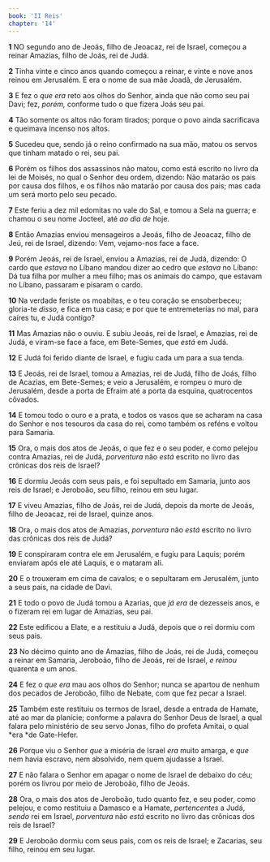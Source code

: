 ```yaml
---
book: 'II Reis'
chapter: '14'
---
```


**1** NO segundo ano de Jeoás, filho de Jeoacaz, rei de Israel, começou a reinar Amazias, filho de Joás, rei de Judá.

**2** Tinha vinte e cinco anos quando começou a reinar, e vinte e nove anos reinou em Jerusalém. E era o nome de sua mãe Joadã, de Jerusalém.

**3** E fez o _que era_ reto aos olhos do Senhor, ainda que não como seu pai Davi; fez, _porém,_ conforme tudo o que fizera Joás seu pai.

**4** Tão somente os altos não foram tirados; porque o povo ainda sacrificava e queimava incenso nos altos.

**5** Sucedeu que, sendo já o reino confirmado na sua mão, matou os servos que tinham matado o rei, seu pai.

**6** Porém os filhos dos assassinos não matou, como está escrito no livro da lei de Moisés, no qual o Senhor deu ordem, dizendo: Não matarão os pais por causa dos filhos, e os filhos não matarão por causa dos pais; mas cada um será morto pelo seu pecado.

**7** Este feriu a dez mil edomitas no vale do Sal, e tomou a Sela na guerra; e chamou o seu nome Jocteel, até _ao dia de_ hoje.

**8** Então Amazias enviou mensageiros a Jeoás, filho de Jeoacaz, filho de Jeú, rei de Israel, dizendo: Vem, vejamo-nos face a face.

**9** Porém Jeoás, rei de Israel, enviou a Amazias, rei de Judá, dizendo: O cardo que _estava_ no Líbano mandou dizer ao cedro que _estava_ no Líbano: Dá tua filha por mulher a meu filho; mas os animais do campo, que estavam no Líbano, passaram e pisaram o cardo.

**10** Na verdade feriste os moabitas, e o teu coração se ensoberbeceu; gloria-te _disso,_ e fica em tua casa; e por que te entremeterias no mal, para caíres tu, e Judá contigo?

**11** Mas Amazias não o ouviu. E subiu Jeoás, rei de Israel, e Amazias, rei de Judá, e viram-se face a face, em Bete-Semes, que _está_ em Judá.

**12** E Judá foi ferido diante de Israel, e fugiu cada um para a sua tenda.

**13** E Jeoás, rei de Israel, tomou a Amazias, rei de Judá, filho de Joás, filho de Acazias, em Bete-Semes; e veio a Jerusalém, e rompeu o muro de Jerusalém, desde a porta de Efraim até a porta da esquina, quatrocentos côvados.

**14** E tomou todo o ouro e a prata, e todos os vasos que se acharam na casa do Senhor e nos tesouros da casa do rei, como também os reféns e voltou para Samaria.

**15** Ora, o mais dos atos de Jeoás, o que fez e o seu poder, e como pelejou contra Amazias, rei de Judá, _porventura_ não _está_ escrito no livro das crônicas dos reis de Israel?

**16** E dormiu Jeoás com seus pais, e foi sepultado em Samaria, junto aos reis de Israel; e Jeroboão, seu filho, reinou em seu lugar.

**17** E viveu Amazias, filho de Joás, rei de Judá, depois da morte de Jeoás, filho de Jeoacaz, rei de Israel, quinze anos.

**18** Ora, o mais dos atos de Amazias, _porventura_ não _está_ escrito no livro das crônicas dos reis de Judá?

**19** E conspiraram contra ele em Jerusalém, e fugiu para Laquis; porém enviaram após ele até Laquis, e o mataram ali.

**20** E o trouxeram em cima de cavalos; e o sepultaram em Jerusalém, junto a seus pais, na cidade de Davi.

**21** E todo o povo de Judá tomou a Azarias, que _já era_ de dezesseis anos, e o fizeram rei em lugar de Amazias, seu pai.

**22** Este edificou a Elate, e a restituiu a Judá, depois que o rei dormiu com seus pais.

**23** No décimo quinto ano de Amazias, filho de Joás, rei de Judá, começou a reinar em Samaria, Jeroboão, filho de Jeoás, rei de Israel, _e reinou_ quarenta e um anos.

**24** E fez o _que era_ mau aos olhos do Senhor; nunca se apartou de nenhum dos pecados de Jeroboão, filho de Nebate, com que fez pecar a Israel.

**25** Também este restituiu os termos de Israel, desde a entrada de Hamate, até ao mar da planície; conforme a palavra do Senhor Deus de Israel, a qual falara pelo ministério de seu servo Jonas, filho do profeta Amitai, o qual *era *de Gate-Hefer.

**26** Porque viu o Senhor _que_ a miséria de Israel _era_ muito amarga, e _que_ nem havia escravo, nem absolvido, nem quem ajudasse a Israel.

**27** E não falara o Senhor em apagar o nome de Israel de debaixo do céu; porém os livrou por meio de Jeroboão, filho de Jeoás.

**28** Ora, o mais dos atos de Jeroboão, tudo quanto fez, e seu poder, como pelejou, e como restituiu a Damasco e a Hamate, _pertencentes_ a Judá, _sendo_ rei em Israel, _porventura_ não _está_ escrito no livro das crônicas dos reis de Israel?

**29** E Jeroboão dormiu com seus pais, com os reis de Israel; e Zacarias, seu filho, reinou em seu lugar.
